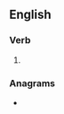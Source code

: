 ==English==

===Verb===
{{head|en|present participle}}

# {{present participle of|barge|lang=en|nocat=1}}

===Anagrams===
* {{l|en|garbing}}